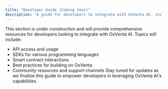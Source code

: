 ```yaml
---
title: "Developer Guide (Coming Soon)"
description: "A guide for developers to integrate with OxVenta AI, including API access, SDKs, and smart contract interactions."
---
```


<Note>
  This section is under construction and will provide comprehensive resources for developers looking to integrate with OxVenta AI. Topics will include:

  - API access and usage
  - SDKs for various programming languages
  - Smart contract interactions
  - Best practices for building on OxVenta
  - Community resources and support channels Stay tuned for updates as we finalize this guide to empower developers in leveraging OxVenta AI's capabilities.
</Note>